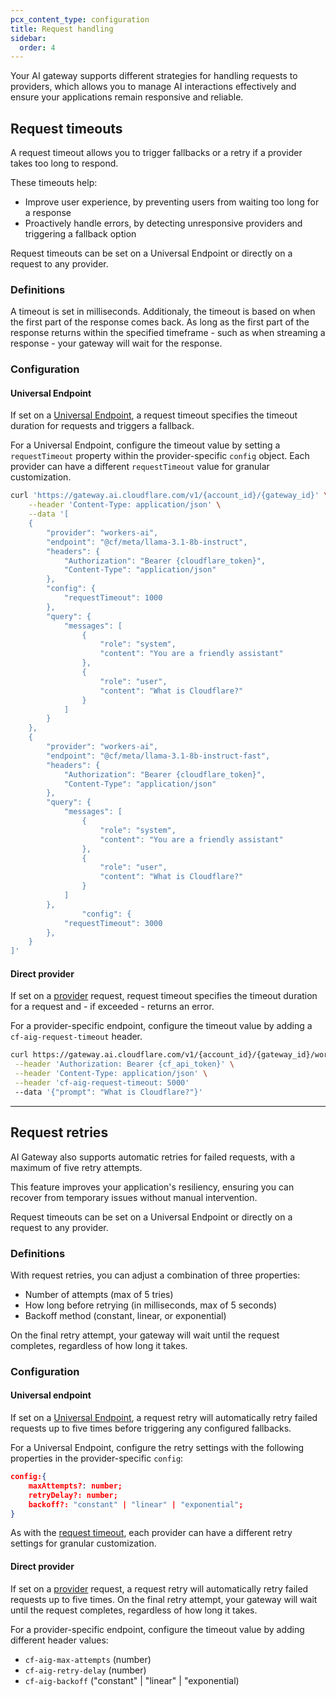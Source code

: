 ```yaml
---
pcx_content_type: configuration
title: Request handling
sidebar:
  order: 4
---
```



Your AI gateway supports different strategies for handling requests to providers, which allows you to manage AI interactions effectively and ensure your applications remain responsive and reliable.

## Request timeouts

A request timeout allows you to trigger fallbacks or a retry if a provider takes too long to respond.

These timeouts help:

- Improve user experience, by preventing users from waiting too long for a response
- Proactively handle errors, by detecting unresponsive providers and triggering a fallback option

Request timeouts can be set on a Universal Endpoint or directly on a request to any provider.

### Definitions

A timeout is set in milliseconds. Additionaly, the timeout is based on when the first part of the response comes back. As long as the first part of the response returns within the specified timeframe - such as when streaming a response - your gateway will wait for the response.

### Configuration

#### Universal Endpoint

If set on a [Universal Endpoint](/ai-gateway/providers/universal/), a request timeout specifies the timeout duration for requests and triggers a fallback.

For a Universal Endpoint, configure the timeout value by setting a `requestTimeout` property within the provider-specific `config` object. Each provider can have a different `requestTimeout` value for granular customization. 

```bash title="Provider-level config" {12-14} collapse={15-48}
curl 'https://gateway.ai.cloudflare.com/v1/{account_id}/{gateway_id}' \
	--header 'Content-Type: application/json' \
	--data '[
    {
        "provider": "workers-ai",
        "endpoint": "@cf/meta/llama-3.1-8b-instruct",
        "headers": {
            "Authorization": "Bearer {cloudflare_token}",
            "Content-Type": "application/json"
        },
        "config": {
            "requestTimeout": 1000
        },
        "query": {
            "messages": [
                {
                    "role": "system",
                    "content": "You are a friendly assistant"
                },
                {
                    "role": "user",
                    "content": "What is Cloudflare?"
                }
            ]
        }
    },
    {
        "provider": "workers-ai",
        "endpoint": "@cf/meta/llama-3.1-8b-instruct-fast",
        "headers": {
            "Authorization": "Bearer {cloudflare_token}",
            "Content-Type": "application/json"
        },
        "query": {
            "messages": [
                {
                    "role": "system",
                    "content": "You are a friendly assistant"
                },
                {
                    "role": "user",
                    "content": "What is Cloudflare?"
                }
            ]
        },
				"config": {
            "requestTimeout": 3000
        },
    }
]'
```

#### Direct provider

If set on a [provider](/ai-gateway/providers/) request, request timeout specifies the timeout duration for a request and - if exceeded - returns an error.

For a provider-specific endpoint, configure the timeout value by adding a `cf-aig-request-timeout` header.

```bash title="Provider-specific endpoint example" {4}
curl https://gateway.ai.cloudflare.com/v1/{account_id}/{gateway_id}/workers-ai/@cf/meta/llama-3.1-8b-instruct \
 --header 'Authorization: Bearer {cf_api_token}' \
 --header 'Content-Type: application/json' \
 --header 'cf-aig-request-timeout: 5000'
 --data '{"prompt": "What is Cloudflare?"}'
```

---

## Request retries

AI Gateway also supports automatic retries for failed requests, with a maximum of five retry attempts.

This feature improves your application's resiliency, ensuring you can recover from temporary issues without manual intervention.

Request timeouts can be set on a Universal Endpoint or directly on a request to any provider.

### Definitions

With request retries, you can adjust a combination of three properties:

- Number of attempts (max of 5 tries)
- How long before retrying (in milliseconds, max of 5 seconds)
- Backoff method (constant, linear, or exponential)

On the final retry attempt, your gateway will wait until the request completes, regardless of how long it takes.

### Configuration

#### Universal endpoint

If set on a [Universal Endpoint](/ai-gateway/providers/universal/), a request retry will automatically retry failed requests up to five times before triggering any configured fallbacks.

For a Universal Endpoint, configure the retry settings with the following properties in the provider-specific `config`:

```json
config:{
	maxAttempts?: number;
	retryDelay?: number;
	backoff?: "constant" | "linear" | "exponential";
}
```

As with the [request timeout](/ai-gateway/configuration/request-handling/#universal-endpoint), each provider can have a different retry settings for granular customization. 

#### Direct provider

If set on a [provider](/ai-gateway/providers/) request, a request retry will automatically retry failed requests up to five times. On the final retry attempt, your gateway will wait until the request completes, regardless of how long it takes.

For a provider-specific endpoint, configure the timeout value by adding different header values:

- `cf-aig-max-attempts` (number)
- `cf-aig-retry-delay` (number)
- `cf-aig-backoff` ("constant" | "linear" | "exponential)
